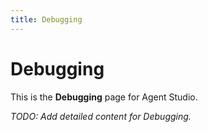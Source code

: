 ```yaml
---
title: Debugging
---
```


# Debugging

This is the **Debugging** page for Agent Studio.

_TODO: Add detailed content for Debugging._
